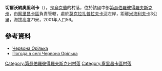 {{coord|49|5|52|N|34|36|7|E|scale:30000_region:UA|display=title}}

'''切爾沃納奧里利卡'''（{{lang-uk|Червона Орілька}}），是[[烏克蘭|烏克蘭]]的村落，位於該國中部[[第聶伯羅彼得羅夫斯克州|第聶伯羅彼得羅夫斯克州]]，由[[察里昌卡區|察里昌卡區]]負責管轄，處於[[莫克拉扎普拉夫卡河|莫克拉扎普拉夫卡河]]左岸，距離[[米海利夫卡_(察里昌卡區)|米海利夫卡]]3公里，海拔高度71米，2001年人口56。

==參考資料==
* [http://gska2.rada.gov.ua/pls/z7502/A005?rdat1=06.12.2007&rf7571=6705 Червона Орілька]{{dead link|date=2017年11月 |bot=InternetArchiveBot |fix-attempted=yes }}
* [http://weather.in.ua/ua/dnepropetrovskaja/27943 Погода в селі Червона Орілька] {{Wayback|url=http://weather.in.ua/ua/dnepropetrovskaja/27943 |date=20160607233628 }}

{{DEFAULTSORT:Червона Орілька}}
[[Category:第聶伯羅彼得羅夫斯克州村落|Category:第聶伯羅彼得羅夫斯克州村落]]
[[Category:察里昌卡區村落|Category:察里昌卡區村落]]


{{Dnipropetrovsk-geo-stub}}